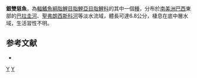 {{Speciesbox 
| taxon = Piabina argentea
| status = NE
| status_system = IUCN3.1
| authority =  [[Reinhardt|Reinhardt]], 1867
| synonyms = *''Piabina piquira''<br /><small>Eigenmann, 1910</small>
}}
'''銀雙慈魚'''，為[[輻鰭魚綱|輻鰭魚綱]][[脂鯉目|脂鯉目]][[脂鯉亞目|脂鯉亞目]][[脂鯉科|脂鯉科]]的其中一個[[種|種]]，分布於[[南美洲|南美洲]][[巴西|巴西]]東部的[[巴拉圭河|巴拉圭河]]、[[聖弗朗西斯科河|聖弗朗西斯科河]]等淡水流域，體長可達6.8公分，棲息在底中層水域，生活習性不明。

==参考文献==
{{refbegin}}
*{{FishBase_species|genus=Piabina|species=argentea  |year=2014|month=1}}
{{refend}}

{{Taxonbar|from=Q5523240}}

[[Category:雙慈魚屬|Y]]
[[Category:1867年描述的鱼类|Y]]


{{魚類小作品}}